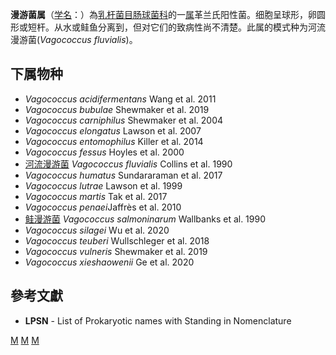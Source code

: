 {{Automatic taxobox
| taxon = Vagococcus
| authority = Collins et al.,1989
| type species = 河流漫游菌<br>''Vagococcus fluvialis''
| type species authority = Collins et al. 1990
}}
'''漫游菌属'''（[[学名|学名]]：{{lang|la|''Vagococcus''}}）為[[乳杆菌目|乳杆菌目]][[肠球菌科|肠球菌科]]的一[[属|属]]革兰氏阳性菌。细胞呈球形，卵圆形或短杆。从水或鲑鱼分离到，但对它们的致病性尚不清楚。此属的模式种为河流漫游菌(''Vagococcus fluvialis'')。

==下属物种==
* ''Vagococcus acidifermentans'' Wang et al. 2011
* ''Vagococcus bubulae'' Shewmaker et al. 2019
* ''Vagococcus carniphilus'' Shewmaker et al. 2004
* ''Vagococcus elongatus'' Lawson et al. 2007
* ''Vagococcus entomophilus'' Killer et al. 2014
* ''Vagococcus fessus'' Hoyles et al. 2000
* [[河流漫游菌|河流漫游菌]] ''Vagococcus fluvialis'' Collins et al. 1990
* ''Vagococcus humatus'' Sundararaman et al. 2017
* ''Vagococcus lutrae'' Lawson et al. 1999
* ''Vagococcus martis'' Tak et al. 2017
* ''Vagococcus penaei ''Jaffrès et al. 2010
* [[鲑漫游菌|鲑漫游菌]] ''Vagococcus salmoninarum'' Wallbanks et al. 1990
* ''Vagococcus silagei'' Wu et al. 2020
* ''Vagococcus teuberi'' Wullschleger et al. 2018
* ''Vagococcus vulneris'' Shewmaker et al. 2019
* ''Vagococcus xieshaowenii'' Ge et al. 2020

==參考文獻==
{{reflist}}
* '''LPSN''' - List of Prokaryotic names with Standing in Nomenclature

{{taxonbar}}

[[Category:革兰氏阳性菌|M]]
[[Category:_肠球菌科|M]]
[[Category:1989年描述的分类群|M]]